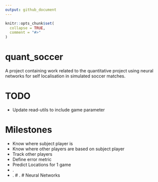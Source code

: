 ```yaml
---
output: github_document
---
```


<!-- README.md is generated from README.Rmd. Please edit that file -->

```r
knitr::opts_chunk$set(
  collapse = TRUE,
  comment = "#>"
)
```
# quant_soccer

A project containing work related to the quantitative project using neural networks for self localisation in simulated soccer matches. 

# TODO
* Update read-utils to include game parameter

# Milestones
* Know where subject player is
* Know where other players are based on subject player
* Track other players
* Define error metric
* Predict Locations for 1 game
* . 
* .
# . 
# Neural Networks

